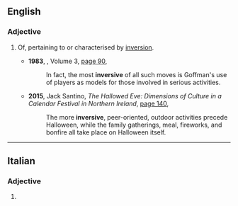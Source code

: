 ==English==

===Adjective===
{{en-adj}}

# Of, pertaining to or characterised by [[inversion]].
#: {{ux|en|The sexual revolution was in many ways '''inversive''', turning many older ideas on their heads.}}
#* '''1983''', ''{{w|Raritan (journal)|Raritan}}'', Volume 3, [https://books.google.com.au/books?id=ktITAQAAMAAJ&q=%22more%7Cmost+inversive%22&dq=%22more%7Cmost+inversive%22&hl=en&sa=X&ved=0ahUKEwj2_LHy373NAhXIjpQKHXExBMUQ6AEIOjAF page 90],
#*: In fact, the most '''inversive''' of all such moves is Goffman's use of players as models for those involved in serious activities.
#* '''2015''', Jack Santino, ''The Hallowed Eve: Dimensions of Culture in a Calendar Festival in Northern Ireland'', [https://books.google.com.au/books?id=ObIeBgAAQBAJ&pg=PA140&dq=%22more%7Cmost+inversive%22&hl=en&sa=X&ved=0ahUKEwj2_LHy373NAhXIjpQKHXExBMUQ6AEINDAE#v=onepage&q=%22more%7Cmost%20inversive%22&f=false page 140],
#*: The more '''inversive''', peer-oriented, outdoor activities precede Halloween, while the family gatherings, meal, fireworks, and bonfire all take place on Halloween itself.

----

==Italian==

===Adjective===
{{head|it|adjective form}}

# {{feminine plural of|inversivo|lang=it}}